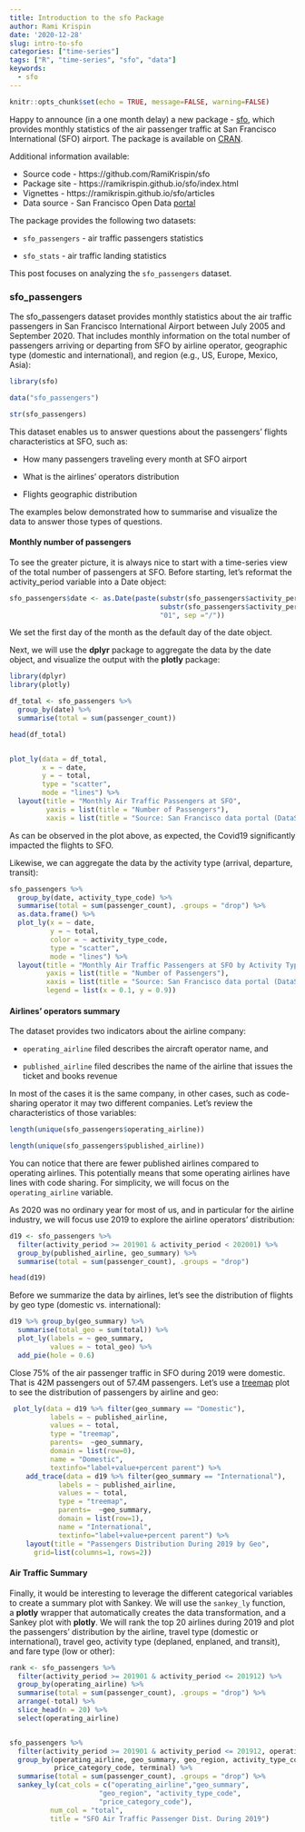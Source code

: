 ```yaml
---
title: Introduction to the sfo Package
author: Rami Krispin
date: '2020-12-28'
slug: intro-to-sfo
categories: ["time-series"]
tags: ["R", "time-series", "sfo", "data"]
keywords:
  - sfo 
---
```


```r
knitr::opts_chunk$set(echo = TRUE, message=FALSE, warning=FALSE)
```

Happy to announce (in a one month delay) a new package - [sfo](https://ramikrispin.github.io/sfo/index.html), which provides monthly statistics of the air passenger traffic at San Francisco International (SFO) airport. The package is available on [CRAN](https://cran.r-project.org/web/packages/sfo/index.html). 

Additional information available:

* Source code - https://github.com/RamiKrispin/sfo
* Package site - https://ramikrispin.github.io/sfo/index.html
* Vignettes - https://ramikrispin.github.io/sfo/articles
* Data source - San Francisco Open Data [portal](https://datasf.org/opendata/)

The package provides the following two datasets:

-   `sfo_passengers` - air traffic passengers statistics

-   `sfo_stats` - air traffic landing statistics

This post focuses on analyzing the `sfo_passengers` dataset.

### sfo_passengers

The sfo_passengers dataset provides monthly statistics about the air traffic passengers in San Francisco International Airport between July 2005 and September 2020. That includes monthly information on the total number of passengers arriving or departing from SFO by airline operator, geographic type (domestic and international), and region (e.g., US, Europe, Mexico, Asia):

```r

library(sfo)

data("sfo_passengers")

str(sfo_passengers)

```

This dataset enables us to answer questions about the passengers' flights characteristics at SFO, such as:

-   How many passengers traveling every month at SFO airport

-   What is the airlines' operators distribution

-   Flights geographic distribution

The examples below demonstrated how to summarise and visualize the data to answer those types of questions.

#### Monthly number of passengers

To see the greater picture, it is always nice to start with a time-series view of the total number of passengers at SFO. Before starting, let's reformat the activity_period variable into a Date object:

```r


sfo_passengers$date <- as.Date(paste(substr(sfo_passengers$activity_period, 1,4), 
                                     substr(sfo_passengers$activity_period, 5,6), 
                                     "01", sep ="/"))

```

We set the first day of the month as the default day of the date object.

Next, we will use the **dplyr** package to aggregate the data by the date object, and visualize the output with the **plotly** package:

```r
library(dplyr)
library(plotly)

df_total <- sfo_passengers %>%
  group_by(date) %>%
  summarise(total = sum(passenger_count))

head(df_total)


plot_ly(data = df_total,
        x = ~ date,
        y = ~ total,
        type = "scatter",
        mode = "lines") %>%
  layout(title = "Monthly Air Traffic Passengers at SFO",
         yaxis = list(title = "Number of Passengers"),
         xaxis = list(title = "Source: San Francisco data portal (DataSF)"))

```

As can be observed in the plot above, as expected, the Covid19 significantly impacted the flights to SFO.

Likewise, we can aggregate the data by the activity type (arrival, departure, transit):

```r

sfo_passengers %>%
  group_by(date, activity_type_code) %>%
  summarise(total = sum(passenger_count), .groups = "drop") %>%
  as.data.frame() %>%
  plot_ly(x = ~ date,
          y = ~ total,
          color = ~ activity_type_code,
          type = "scatter",
          mode = "lines") %>%
  layout(title = "Monthly Air Traffic Passengers at SFO by Activity Type",
         yaxis = list(title = "Number of Passengers"),
         xaxis = list(title = "Source: San Francisco data portal (DataSF)"),
         legend = list(x = 0.1, y = 0.9))

```


#### Airlines' operators summary

The dataset provides two indicators about the airline company:

-   `operating_airline` filed describes the aircraft operator name, and

-    `published_airline` filed describes the name of the airline that issues the ticket and books revenue

In most of the cases it is the same company, in other cases, such as code-sharing operator it may two different companies. Let's review the characteristics of those variables:\

```r
length(unique(sfo_passengers$operating_airline))

length(unique(sfo_passengers$published_airline))

```

You can notice that there are fewer published airlines compared to operating airlines. This potentially means that some operating airlines have lines with code sharing. For simplicity, we will focus on the `operating_airline` variable.

As 2020 was no ordinary year for most of us, and in particular for the airline industry, we will focus use 2019 to explore the airline operators' distribution:

```r

d19 <- sfo_passengers %>% 
  filter(activity_period >= 201901 & activity_period < 202001) %>%
  group_by(published_airline, geo_summary) %>%
  summarise(total = sum(passenger_count), .groups = "drop")

head(d19)

```

Before we summarize the data by airlines, let's see the distribution of flights by geo type (domestic vs. international):

```r
d19 %>% group_by(geo_summary) %>%
  summarise(total_geo = sum(total)) %>%
  plot_ly(labels = ~ geo_summary,
          values = ~ total_geo) %>%
  add_pie(hole = 0.6)


```

Close 75% of the air passenger traffic in SFO during 2019 were domestic. That is 42M passengers out of 57.4M passengers. Let's use a [treemap](<https://plotly.com/r/treemaps/>) plot to see the distribution of passengers by airline and geo:

```r
 plot_ly(data = d19 %>% filter(geo_summary == "Domestic"),
          labels = ~ published_airline, 
          values = ~ total,
          type = "treemap",
          parents=  ~geo_summary,
          domain = list(row=0),
          name = "Domestic",
          textinfo="label+value+percent parent") %>%
    add_trace(data = d19 %>% filter(geo_summary == "International"),
            labels = ~ published_airline, 
            values = ~ total,
            type = "treemap",
            parents=  ~geo_summary,
            domain = list(row=1),
            name = "International",
            textinfo="label+value+percent parent") %>%
    layout(title = "Passengers Distribution During 2019 by Geo",
      grid=list(columns=1, rows=2))
```

#### Air Traffic Summary

Finally, it would be interesting to leverage the different categorical variables to create a summary plot with Sankey. We will use the `sankey_ly` function, a **plotly** wrapper that automatically creates the data transformation, and a Sankey plot with **plotly**. We will rank the top 20 airlines during 2019 and plot the passengers' distribution by the airline, travel type (domestic or international), travel geo, activity type (deplaned, enplaned, and transit), and fare type (low or other):

```r
rank <- sfo_passengers %>%
  filter(activity_period >= 201901 & activity_period <= 201912) %>%
  group_by(operating_airline) %>%
  summarise(total = sum(passenger_count), .groups = "drop") %>%
  arrange(-total) %>%
  slice_head(n = 20) %>%
  select(operating_airline)


sfo_passengers %>%
  filter(activity_period >= 201901 & activity_period <= 201912, operating_airline %in% rank$operating_airline) %>%
  group_by(operating_airline, geo_summary, geo_region, activity_type_code, 
           price_category_code, terminal) %>%
  summarise(total = sum(passenger_count), .groups = "drop") %>%
  sankey_ly(cat_cols = c("operating_airline","geo_summary",
                      "geo_region", "activity_type_code",
                      "price_category_code"),
          num_col = "total",
          title = "SFO Air Traffic Passenger Dist. During 2019")

```
